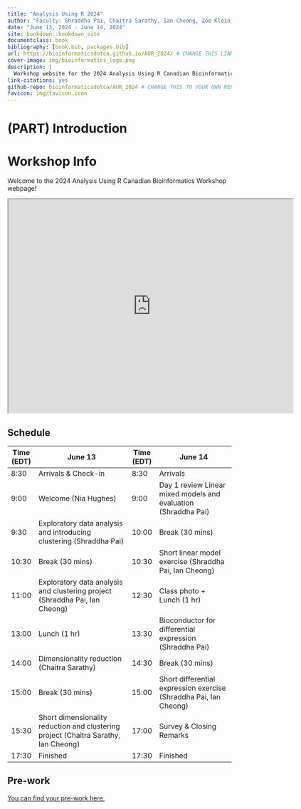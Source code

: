 ```yaml
--- 
title: "Analysis Using R 2024"
author: "Faculty: Shraddha Pai, Chaitra Sarathy, Ian Cheong, Zoe Klein, Amin Nooranikhojasteh, Nia Hughes"
date: "June 13, 2024 - June 14, 2024"
site: bookdown::bookdown_site
documentclass: book
bibliography: [book.bib, packages.bib]
url: https://bioinformaticsdotca.github.io/AUR_2024/ # CHANGE THIS LINK TO YOUR LANDING PAGE LINK
cover-image: img/bioinformatics_logo.png
description: |
  Workshop website for the 2024 Analysis Using R Canadian Bioinformatics Workshop
link-citations: yes
github-repo: bioinformaticsdotca/AUR_2024 # CHANGE THIS TO YOUR OWN REPO
favicon: img/favicon.icon
---
```


# (PART) Introduction {-}

# Workshop Info

Welcome to the 2024 Analysis Using R Canadian Bioinformatics Workshop webpage!  

<iframe src="https://drive.google.com/file/d/1oIvBIFItGVubJPlBiuyDh6qXG-U1m3Ad/preview" width="640" height="480" allow="autoplay"></iframe>

## Schedule

| Time (EDT) | June 13                                                                             | Time (EDT) | June 14                                                           |
|------------|-------------------------------------------------------------------------------------|------------|-------------------------------------------------------------------|
| 8:30       | Arrivals & Check-in                                                                 | 8:30       | Arrivals                                                          |
| 9:00       | Welcome (Nia Hughes)                                                                | 9:00       | Day 1 review Linear mixed models and evaluation (Shraddha Pai)    |
| 9:30       | Exploratory data analysis and introducing clustering (Shraddha Pai)                 | 10:00      | Break (30 mins)                                                    |
| 10:30      | Break (30 mins)                                                                      | 10:30      | Short linear model exercise (Shraddha Pai, Ian Cheong)            |
| 11:00      | Exploratory data analysis and clustering project (Shraddha Pai, Ian Cheong)         | 12:30      | Class photo + Lunch (1 hr)                                          |
| 13:00      | Lunch (1 hr)                                                                          | 13:30      | Bioconductor for differential expression (Shraddha Pai)           |
| 14:00      | Dimensionality reduction (Chaitra Sarathy)                                          | 14:30      | Break (30 mins)                                                    |
| 15:00      | Break (30 mins)                                                                      | 15:00      | Short differential expression exercise (Shraddha Pai, Ian Cheong) |
| 15:30      | Short dimensionality reduction and clustering project (Chaitra Sarathy, Ian Cheong) | 17:00      | Survey & Closing Remarks                                          |
| 17:30      | Finished                                                                            | 17:30      | Finished                                                          |

## Pre-work

[You can find your pre-work here.](https://docs.google.com/forms/d/e/1FAIpQLSejq4D7rOuJGTgqQLQJheCk9hirJGQsoJabKJN8SHfJX7GSRw/viewform)


